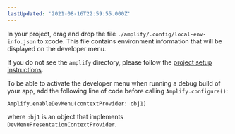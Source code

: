 ```yaml
---
lastUpdated: '2021-08-16T22:59:55.000Z'
---
```

In your project, drag and drop the file `./amplify/.config/local-env-info.json` to xcode. This file contains environment information that will be displayed on the developer menu.

<Callout warning>

If you do not see the `amplify` directory, please follow the [project setup instructions](https://docs.amplify.aws/lib/project-setup/prereq/q/platform/ios).

</Callout>

To be able to activate the developer menu when running a debug build of your app, add the following line of code before calling `Amplify.configure()`:

```
Amplify.enableDevMenu(contextProvider: obj1)
```

where `obj1` is an object that implements `DevMenuPresentationContextProvider`.
